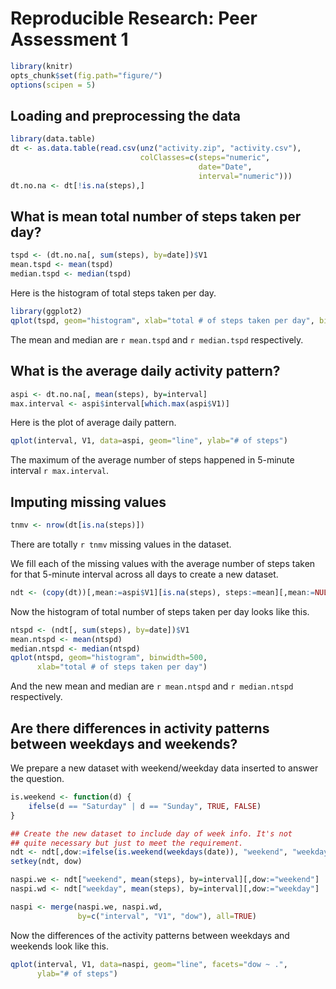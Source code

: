 # Reproducible Research: Peer Assessment 1

```r
library(knitr)
opts_chunk$set(fig.path="figure/")
options(scipen = 5)
```

## Loading and preprocessing the data

```r
library(data.table)
dt <- as.data.table(read.csv(unz("activity.zip", "activity.csv"),
                             colClasses=c(steps="numeric",
                                          date="Date",
                                          interval="numeric")))
dt.no.na <- dt[!is.na(steps),]
```

## What is mean total number of steps taken per day?

```r
tspd <- (dt.no.na[, sum(steps), by=date])$V1
mean.tspd <- mean(tspd)
median.tspd <- median(tspd)
```

Here is the histogram of total steps taken per day.

```r
library(ggplot2)
qplot(tspd, geom="histogram", xlab="total # of steps taken per day", binwidth=500)
```

The mean and median are `r mean.tspd` and `r median.tspd` respectively.

## What is the average daily activity pattern?

```r
aspi <- dt.no.na[, mean(steps), by=interval]
max.interval <- aspi$interval[which.max(aspi$V1)]
```

Here is the plot of average daily pattern.

```r
qplot(interval, V1, data=aspi, geom="line", ylab="# of steps")
```

The maximum of the average number of steps happened in 5-minute interval `r max.interval`.

## Imputing missing values

```r
tnmv <- nrow(dt[is.na(steps)])
```

There are totally `r tnmv` missing values in the dataset.

We fill each of the missing values with the average number of steps taken for that 5-minute interval across all days to create a new dataset.

```r
ndt <- (copy(dt))[,mean:=aspi$V1][is.na(steps), steps:=mean][,mean:=NULL]
```

Now the histogram of total number of steps taken per day looks like this.

```r
ntspd <- (ndt[, sum(steps), by=date])$V1
mean.ntspd <- mean(ntspd)
median.ntspd <- median(ntspd)
qplot(ntspd, geom="histogram", binwidth=500,
      xlab="total # of steps taken per day")
```

And the new mean and median are `r mean.ntspd` and `r median.ntspd` respectively.

## Are there differences in activity patterns between weekdays and weekends?

We prepare a new dataset with weekend/weekday data inserted to answer the question.

```r
is.weekend <- function(d) {
    ifelse(d == "Saturday" | d == "Sunday", TRUE, FALSE)
}

## Create the new dataset to include day of week info. It's not
## quite necessary but just to meet the requirement.
ndt <- ndt[,dow:=ifelse(is.weekend(weekdays(date)), "weekend", "weekday")]
setkey(ndt, dow)

naspi.we <- ndt["weekend", mean(steps), by=interval][,dow:="weekend"]
naspi.wd <- ndt["weekday", mean(steps), by=interval][,dow:="weekday"]

naspi <- merge(naspi.we, naspi.wd,
               by=c("interval", "V1", "dow"), all=TRUE)
```

Now the differences of the activity patterns between weekdays and weekends look like this.

```r
qplot(interval, V1, data=naspi, geom="line", facets="dow ~ .",
      ylab="# of steps")
```
